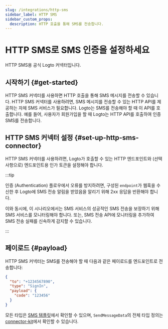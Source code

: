 ```yaml
---
slug: /integrations/http-sms
sidebar_label: HTTP SMS
sidebar_custom_props:
  description: HTTP 호출을 통해 SMS를 전송합니다.
---
```



# HTTP SMS로 SMS 인증을 설정하세요

HTTP SMS용 공식 Logto 커넥터입니다.

<GuideTip />

## 시작하기 \{#get-started}

HTTP SMS 커넥터를 사용하면 HTTP 호출을 통해 SMS 메시지를 전송할 수 있습니다. HTTP SMS 커넥터를 사용하려면, SMS 메시지를 전송할 수 있는 HTTP API를 제공하는 자체 SMS 서비스가 필요합니다. Logto는 SMS를 전송해야 할 때 이 API를 호출합니다. 예를 들어, 사용자가 회원가입을 할 때 Logto는 HTTP API를 호출하여 인증 SMS를 전송합니다.

## HTTP SMS 커넥터 설정 \{#set-up-http-sms-connector}

HTTP SMS 커넥터를 사용하려면, Logto가 호출할 수 있는 HTTP 엔드포인트와 (선택 사항으로) 엔드포인트용 인가 토큰을 설정해야 합니다.

:::tip

인증 (Authentication) 플로우에서 오류를 방지하려면, 구성된 `endpoint`가 웹훅을 수신한 후 Logto에 SMS 전송 알림을 받았음을 알리기 위해 2xx 응답을 반환해야 합니다.

이와 동시에, 이 시나리오에서는 SMS 서비스의 성공적인 SMS 전송을 보장하기 위해 SMS 서비스를 모니터링해야 합니다. 또는, SMS 전송 API에 모니터링을 추가하여 SMS 전송 실패를 신속하게 감지할 수 있습니다.

:::

## 페이로드 \{#payload}

HTTP SMS 커넥터는 SMS를 전송해야 할 때 다음과 같은 페이로드를 엔드포인트로 전송합니다:

```json
{
  "to": "+1234567890",
  "type": "SignIn",
  "payload": {
    "code": "123456"
  }
}
```

모든 타입은 [SMS 템플릿](/connectors/sms-connectors/sms-templates)에서 확인할 수 있으며, `SendMessageData`의 전체 타입 정의는 [connector-kit](https://github.com/logto-io/logto/tree/master/packages/toolkit/connector-kit/src/types/passwordless.ts)에서 확인할 수 있습니다.
